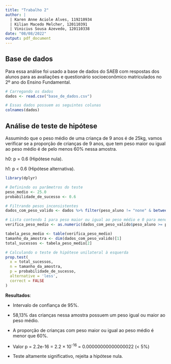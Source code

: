 ```yaml
---
title: "Trabalho 2"
author: |
  | Karen Anne Aciole Alves, 119210934
  | Kilian Macedo Melcher, 120110391
  | Vinicius Sousa Azevedo, 120110338
date: "08/08/2022"
output: pdf_document
---
```


## Base de dados

Para essa análise foi usado a base de dados do SAEB com respostas dos alunos para as avaliações e questionário socioeconômico matriculados no 2º ano do Ensino Fundamental.

```r
# Carregando os dados
dados <- read.csv("base_de_dados.csv")

# Essas dados possuem as seguintes colunas
colnames(dados)
```

## Análise de teste de hipótese

Assumindo que o peso médio de uma criança de 9 anos é de 25kg, vamos verificar se a proporção de crianças de 9 anos, que tem peso maior ou igual ao peso médio é de pelo menos 60% nessa amostra.

h0: p = 0.6 (Hipótese nula).

h1: p \< 0.6 (Hipótese alternativa).

```r
library(dplyr)

# Definindo os parâmetros do teste
peso_medio <- 25.0
probabilidade_de_sucesso <- 0.6

# Filtrando pesos inconsistentes
dados_com_peso_valido <- dados %>% filter(peso_aluno != "none" & between(peso_aluno, 15.0, 60.0))

# Lista contendo 1 para peso maior ou igual ao peso médio e 0 para menor.
verifica_peso_medio <- as.numeric(dados_com_peso_valido$peso_aluno >= peso_medio)

tabela_peso_medio <- table(verifica_peso_medio)
tamanho_da_amostra <- dim(dados_com_peso_valido)[1]
total_sucessos <- tabela_peso_medio[2]

# Calculando o teste de hipótese unilateral à esquerda
prop.test(
  x = total_sucessos,
  n = tamanho_da_amostra,
  p = probabilidade_de_sucesso,
  alternative = 'less',
  correct = FALSE
)

```

**Resultados**:

-   Intervalo de confiança de 95%.

-   58,13% das crianças nessa amostra possuem um peso igual ou maior ao peso médio.

-   A proporção de crianças com peso maior ou igual ao peso médio é menor que 60%.

-   Valor p = 2.2e-16 = 2.2 × 10^-16^ = 0.00000000000000022 (\< 5%)

-   Teste altamente significativo, rejeita a hipótese nula.
